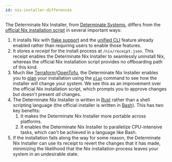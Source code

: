 ```yaml
---
id: nix-installer-differences
---
```


The Determinate Nix Installer, from [Determinate Systems][ds], differs from the [official Nix installation script][official] in several important ways:

1. It installs Nix with [flake support][flakes] and the [unified CLI][cli] feature already enabled rather than requiring users to enable those features.
1. It stores a *receipt* for the install process at `/nix/receipt.json`. This receipt enables the Determinate Nix Installer to seamlessly uninstall Nix, whereas the official Nix installation script provides no offboarding path of this kind.
1. Much like [Terraform]/[OpenTofu], the Determinate Nix Installer enables you to [plan][tf-plan] your installation using the [`plan`][dni-plan] command to see how the installer will change your system. We see this as an improvement over the official Nix installation script, which prompts you to approve changes but doesn't present *all* changes.
1. The Determinate Nix Installer is written in [Rust] rather than a shell scripting language (the official installer is written in [Bash]). This has two key benefits:
    1. It makes the Determinate Nix Installer more portable across platforms.
    1. It enables the Determinate Nix Installer to parallelize CPU-intensive tasks, which can't be achieved in a language like Bash.
1. If the installation fails along the way for some reason, the Determinate Nix Installer can use its receipt to revert the changes that it has made, minimizing the likelihood that the Nix installation process leaves your system in an undesirable state.

[bash]: https://gnu.org/software/bash
[cli]: /concepts/nix#unified-cli
[dni-plan]: https://github.com/determinateSystems/nix-installer#usage
[ds]: https://determinate.systems
[flakes]: /concepts/flakes
[official]: https://nixos.org/download
[opentofu]: https://opentofu.org
[rust]: https://rust-lang.org
[terraform]: https://terraform.io
[tf-plan]: https://developer.hashicorp.com/terraform/cli/commands/plan
